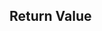 <!--
Copyright (c) roydukkey. All rights reserved.
Licensed under the MIT. See LICENSE file in the project root for full license information. -->


## Return Value

<ReturnValue spec={props.spec} fieldName={props.fieldName} />
